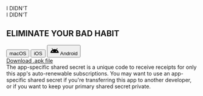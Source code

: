 <section className="flex min-h-[50vh] flex-col items-center justify-center px-3 sm:px-0">
	<div className="flex h-28 w-28 items-center justify-center rounded-lg bg-blue-600">
		<span className="text-xl font-bold text-white">I DIDN'T</span>
	</div>
	<span className="mt-2 text-xl font-bold text-slate-600">I DIDN'T</span>
	<h1 className="mt-8 text-center text-3xl font-bold text-slate-500 sm:text-5xl">
		<span className="text-green-600">ELIMINATE</span>
		YOUR BAD HABIT
	</h1>
	<div className="mt-8 flex space-x-4">
		<button className="rounded-full bg-gray-200 px-6 py-2 text-black hover:bg-gray-400">
			macOS
		</button>
		<button className="rounded-full bg-gray-200 px-6 py-2 text-black hover:bg-gray-400">
			iOS
		</button>
		<button className="flex space-x-1 rounded-full bg-gray-200 px-6 py-2 text-black hover:bg-gray-400">
			<svg
				xmlns="http://www.w3.org/2000/svg"
				height="24"
				viewBox="0 -960 960 960"
				width="24"
			>
				<path d="M40-240q9-107 65.5-197T256-580l-74-128q-6-9-3-19t13-15q8-5 18-2t16 12l74 128q86-36 180-36t180 36l74-128q6-9 16-12t18 2q10 5 13 15t-3 19l-74 128q94 53 150.5 143T920-240H40Zm240-110q21 0 35.5-14.5T330-400q0-21-14.5-35.5T280-450q-21 0-35.5 14.5T230-400q0 21 14.5 35.5T280-350Zm400 0q21 0 35.5-14.5T730-400q0-21-14.5-35.5T680-450q-21 0-35.5 14.5T630-400q0 21 14.5 35.5T680-350Z" />
			</svg>
			Android
		</button>
	</div>
	<div className="mt-4 py-2">
		<a href="#apk-link" className="text-blue-500 hover:underline">
			Download .apk file
		</a>
	</div>
</section>

<section className="mb-10 flex justify-center bg-blue-400 p-12 text-white">
	<div className="max-w-[900px] text-center">
		<div className="text-lg">
			The app-specific shared secret is a unique code to receive receipts
			for only this app's auto-renewable subscriptions. You may want to
			use an app-specific shared secret if you're transferring this app to
			another developer, or if you want to keep your primary shared secret
			private.
		</div>
	</div>
</section>
